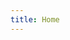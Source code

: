 ```yaml
---
title: Home
---
```




<Hero
  title="Looking for learning resources?"
  subtitle="DARIAH-CAMPUS is a discovery framework and hosting platform for DARIAH learning resources. Currently in beta."
  image={StudentImage}
  size="mediumish"
/>

<Container size="mediumish">
  <SearchBar />
</Container>

<Browse />

<FAQ />

<FeaturedVideos />

<Help />
